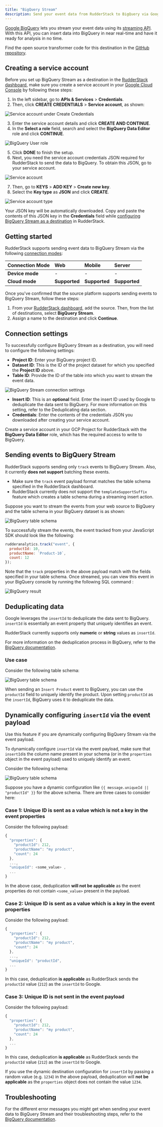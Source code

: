 ```yaml
---
title: "BigQuery Stream"
description: Send your event data from RudderStack to BigQuery via Google's streaming API.
---
```


[Google BigQuery](https://cloud.google.com/bigquery) lets you stream your event data using its [streaming API](https://cloud.google.com/bigquery/docs/samples/bigquery-table-insert-rows). With this API, you can insert data into BigQuery in near real-time and have it ready for analysis in no time.

Find the open source transformer code for this destination in the <a href="https://github.com/rudderlabs/rudder-transformer/tree/master/src/v0/destinations/bqstream">GitHub repository</a>.

## Creating a service account

Before you set up BigQuery Stream as a destination in the <a href="https://app.rudderstack.com/">RudderStack dashboard</a>, make sure you create a service account in your [Google Cloud Console](https://console.cloud.google.com) by following these steps:

1. In the left sidebar, go to **APIs & Services** > **Credentials**.
2. Then, click **CREATE CREDENTIALS** > **Service account**, as shown:

<img src="../../assets/event-stream-destinations/bqstream-service-account-1.png" alt="Service account under Create Credentials" />

3. Enter the service account details and click **CREATE AND CONTINUE**.
4. In the **Select a role** field, search and select the **BigQuery Data Editor** role and click **CONTINUE**.

<img src="../../assets/event-stream-destinations/bqstream-service-account-4.png" alt="BigQuery User role" />

5. Click **DONE** to finish the setup.
6. Next, you need the service account credentials JSON required for RudderStack to send the data to BigQuery. To obtain this JSON, go to your service account.

<img src="../../assets/event-stream-destinations/bqstream-service-account-2.png" alt="Service account" />

7. Then, go to **KEYS** > **ADD KEY** > **Create new key**.
8. Select the **Key type** as **JSON** and click **CREATE**.

<img src="../../assets/event-stream-destinations/bqstream-service-account-3.png" alt="Service account type" />

Your JSON key will be automatically downloaded. Copy and paste the contents of this JSON key in the **Credentials** field while [configuring BigQuery Stream as a destination](#connection-settings) in RudderStack.

## Getting started

RudderStack supports sending event data to BigQuery Stream via the following <a href="https://rudderstack.com/docs/rudderstack-cloud/rudderstack-connection-modes/">connection modes</a>:

| Connection Mode | Web       | Mobile    | Server   |
| :------------------ | :------------ | :------------ | :------------ |
| **Device mode**     | -             | -             | -             |
| **Cloud mode**      | **Supported** | **Supported** | **Supported** |

Once you've confirmed that the source platform supports sending events to BigQuery Stream, follow these steps:

1. From your [RudderStack dashboard](https://app.rudderstack.com/), add the source. Then, from the list of destinations, select **BigQuery Stream**.
2. Assign a name to the destination and click **Continue**.

## Connection settings

To successfully configure BigQuery Stream as a destination, you will need to configure the following settings:

- **Project ID**: Enter your BigQuery project ID.
- **Dataset ID**: This is the ID of the project dataset for which you specified the **Project ID** above.
- **Table ID**: Provide the ID of the table into which you want to stream the event data.

<img src="../../assets/event-stream-destinations/bqstream-3.png" alt="BigQuery Stream connection settings" />

- **Insert ID**: This is an **optional** field. Enter the insert ID used by Google to deduplicate the data sent to BigQuery. For more information on this setting, refer to the <Link to="#deduplicating-data">Deduplicating data</Link> section.
- **Credentials**: Enter the contents of the credentials JSON you downloaded after <Link to="#creating-a-service-account">creating your service account</Link>.

<div class="infoBlock">
Create a service account in your GCP Project for RudderStack with the <strong>BigQuery Data Editor</strong> role, which has the required access to write to BigQuery.
</div>

## Sending events to BigQuery Stream

RudderStack supports sending only <Link to="/event-spec/standard-events/track">`track`</Link> events to BigQuery Stream. Also, it currently **does not support** batching these events.

- Make sure the `track` event payload format matches the table schema specified in the RudderStack dashboard.
- RudderStack currently does not support the `templateSupportSuffix` feature which creates a table schema during a streaming insert action.

Suppose you want to stream the events from your web source to BigQuery and the table schema in your BigQuery dataset is as shown:

<img src="../../assets/event-stream-destinations/bqstream-5.png" alt="BigQuery table schema" />

To successfully stream the events, the event tracked from your JavaScript SDK should look like the following:

```javascript
rudderanalytics.track("event", {
  productId: 10,
  productName: `Product-10`,
  count: 12
});
```

Note that the `track` properties in the above payload match with the fields specified in your table schema. Once streamed, you can view this event in your BigQuery console by running the following SQL command :

<img src="../../assets/event-stream-destinations/bqstream-6.png" alt="BigQuery result" />

## Deduplicating data

Google leverages the `insertId` to deduplicate the data sent to BigQuery. `insertId` is essentially an event property that uniquely identifies an event.

<div class="warningBlock">
RudderStack currently supports only <strong>numeric</strong> or <strong>string</strong> values as <code class="inline-code">insertId</code>.
</div>

For more information on the deduplication process in BigQuery, refer to the <a href="https://cloud.google.com/bigquery/streaming-data-into-bigquery#dataconsistency">BigQuery documentation</a>.

### Use case

Consider the following table schema:

<img src="../../assets/event-stream-destinations/bqstream-5.png" alt="BigQuery table schema" />

When sending an `Insert Product` event to BigQuery, you can use the `productId` field to uniquely identify the product. Upon setting `productId` as the `insertId`, BigQuery uses it to deduplicate the data.

## Dynamically configuring `insertId` via the event payload

<div class="infoBlock">
Use this feature if you are <Link to="/user-guides/how-to-guides/dynamic-destination-configuration/">dynamically configuring BigQuery Stream via the event payload</Link>.
</div>

To dynamically configure `insertId` via the event payload, make sure that `insertId`is the column name present in your schema (or in the `properties` object in the event payload) used to uniquely identify an event.

Consider the following schema:

<img src="../../assets/event-stream-destinations/bqstream-5.png" alt="BigQuery table schema" />

Suppose you have a dynamic configuration like `{{ message.uniqueId || "productId" }}` for the above schema. There are three cases to consider here:

### Case 1: Unique ID is sent as a value which is not a key in the event properties

Consider the following payload:

```javascript
{
  "properties": {
    "productId": 212,
    "productName": "my product",
    "count": 24
  },
  ...,
  "uniqueId": <some_value> ,
  ...
}
```

In the above case, deduplication **will not be applicable** as the event properties do not contain `<some_value>` present in the payload.

### Case 2: Unique ID is sent as a value which is a key in  the event properties

Consider the following payload:

```javascript
{
  "properties": {
    "productId": 212,
    "productName": "my product",
    "count": 24
  },
  ...,
  "uniqueId": "productId",
  ...
}
```

In this case, deduplication **is applicable** as RudderStack sends the `productId` value (`212`) as the `insertId` to Google.

### Case 3: Unique ID is not sent in the event payload

Consider the following payload:

```javascript
{
  "properties": {
    "productId": 212,
    "productName": "my product",
    "count": 24
  },
  ...
}
```

In this case, deduplication **is applicable** as RudderStack sends the `productId` value (`212`) as the `insertId` to Google.

If you use the dynamic destination configuration for `insertId` by passing a random value (e.g. `1234`) in the above payload, deduplication will **not be applicable** as the `properties` object does not contain the value `1234`.
 
## Troubleshooting

For the different error messages you might get when sending your event data to BigQuery Stream and their troubleshooting steps, refer to the [BigQuery documentation](https://cloud.google.com/bigquery/docs/error-messages).

<br />
